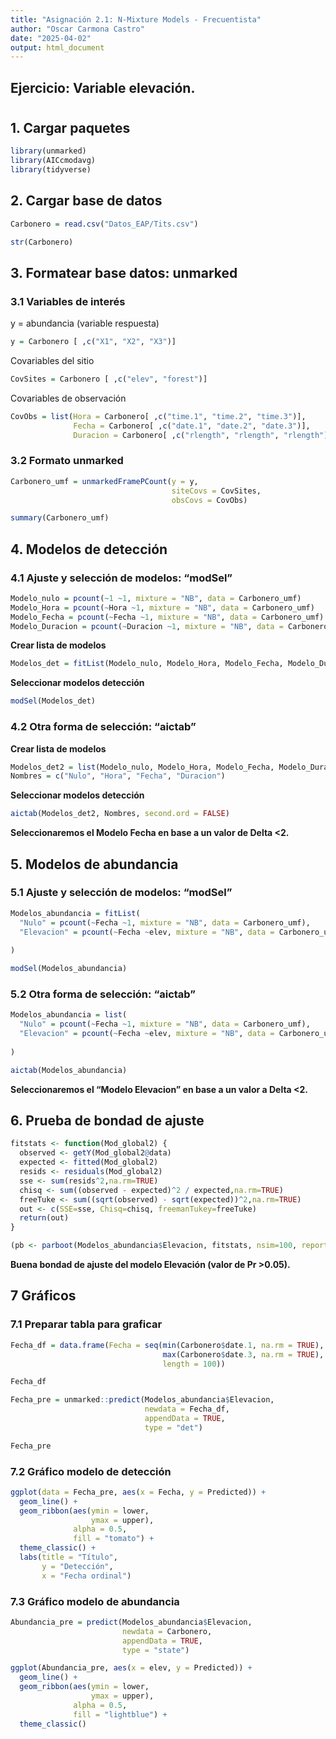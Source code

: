 ---
title: "Asignación 2.1: N-Mixture Models - Frecuentista"
author: "Oscar Carmona Castro"
date: "2025-04-02"
output: html_document
---

## Ejercicio: Variable elevación.


# { .tabset}


## 1. Cargar paquetes
```{r, message=FALSE, warning=FALSE}
library(unmarked)
library(AICcmodavg)
library(tidyverse)
```

## 2. Cargar base de datos
```{r}
Carbonero = read.csv("Datos_EAP/Tits.csv")
```

```{r}
str(Carbonero)
```

## 3. Formatear base datos: unmarked { .tabset}
### 3.1 Variables de interés

y = abundancia (variable respuesta)
```{r}
y = Carbonero [ ,c("X1", "X2", "X3")]
```

Covariables del sitio
```{r}
CovSites = Carbonero [ ,c("elev", "forest")]
```

Covariables de observación
```{r}
CovObs = list(Hora = Carbonero[ ,c("time.1", "time.2", "time.3")],
              Fecha = Carbonero[ ,c("date.1", "date.2", "date.3")],
              Duracion = Carbonero[ ,c("rlength", "rlength", "rlength")])
```

### 3.2 Formato unmarked
```{r}
Carbonero_umf = unmarkedFramePCount(y = y,
                                    siteCovs = CovSites,
                                    obsCovs = CovObs)
```

```{r}
summary(Carbonero_umf)
```


## 4. Modelos de detección { .tabset}
### 4.1 Ajuste y selección de modelos: "modSel"
```{r}
Modelo_nulo = pcount(~1 ~1, mixture = "NB", data = Carbonero_umf)
Modelo_Hora = pcount(~Hora ~1, mixture = "NB", data = Carbonero_umf)
Modelo_Fecha = pcount(~Fecha ~1, mixture = "NB", data = Carbonero_umf)
Modelo_Duracion = pcount(~Duracion ~1, mixture = "NB", data = Carbonero_umf)
```

**Crear lista de modelos**
```{r}
Modelos_det = fitList(Modelo_nulo, Modelo_Hora, Modelo_Fecha, Modelo_Duracion)
```

**Seleccionar modelos detección**
```{r}
modSel(Modelos_det)
```

### 4.2 Otra forma de selección: "aictab"
**Crear lista de modelos**
```{r}
Modelos_det2 = list(Modelo_nulo, Modelo_Hora, Modelo_Fecha, Modelo_Duracion)
Nombres = c("Nulo", "Hora", "Fecha", "Duracion")
```

**Seleccionar modelos detección**
```{r}
aictab(Modelos_det2, Nombres, second.ord = FALSE)
```

**Seleccionaremos el Modelo Fecha en base a un valor de Delta <2.**


## 5. Modelos de abundancia { .tabset}
### 5.1 Ajuste y selección de modelos: "modSel"
```{r}
Modelos_abundancia = fitList(
  "Nulo" = pcount(~Fecha ~1, mixture = "NB", data = Carbonero_umf),
  "Elevacion" = pcount(~Fecha ~elev, mixture = "NB", data = Carbonero_umf)
  
)
```

```{r}
modSel(Modelos_abundancia)
```

### 5.2 Otra forma de selección: "aictab"
```{r}
Modelos_abundancia = list(
  "Nulo" = pcount(~Fecha ~1, mixture = "NB", data = Carbonero_umf),
  "Elevacion" = pcount(~Fecha ~elev, mixture = "NB", data = Carbonero_umf)
  
)
```

```{r}
aictab(Modelos_abundancia)
```

**Seleccionaremos el "Modelo Elevacion" en base a un valor a Delta <2.**


## 6. Prueba de bondad de ajuste
```{r}
fitstats <- function(Mod_global2) {
  observed <- getY(Mod_global2@data)
  expected <- fitted(Mod_global2)
  resids <- residuals(Mod_global2)
  sse <- sum(resids^2,na.rm=TRUE)
  chisq <- sum((observed - expected)^2 / expected,na.rm=TRUE)
  freeTuke <- sum((sqrt(observed) - sqrt(expected))^2,na.rm=TRUE)
  out <- c(SSE=sse, Chisq=chisq, freemanTukey=freeTuke)
  return(out)
}

(pb <- parboot(Modelos_abundancia$Elevacion, fitstats, nsim=100, report=1))
```


**Buena bondad de ajuste del modelo Elevación (valor de Pr >0.05).** 


## 7 Gráficos { .tabset}
### 7.1 Preparar tabla para graficar
```{r}
Fecha_df = data.frame(Fecha = seq(min(Carbonero$date.1, na.rm = TRUE),
                                  max(Carbonero$date.3, na.rm = TRUE),
                                  length = 100))
```

```{r}
Fecha_df
```


```{r}
Fecha_pre = unmarked::predict(Modelos_abundancia$Elevacion,
                              newdata = Fecha_df,
                              appendData = TRUE,
                              type = "det")

```

```{r}
Fecha_pre
```


### 7.2 Gráfico modelo de detección
```{r}
ggplot(data = Fecha_pre, aes(x = Fecha, y = Predicted)) +
  geom_line() +
  geom_ribbon(aes(ymin = lower,
                  ymax = upper),
              alpha = 0.5,
              fill = "tomato") +
  theme_classic() +
  labs(title = "Título",
       y = "Detección",
       x = "Fecha ordinal")
```

### 7.3 Gráfico modelo de abundancia
```{r}
Abundancia_pre = predict(Modelos_abundancia$Elevacion,
                         newdata = Carbonero,
                         appendData = TRUE,
                         type = "state")

```

```{r}
ggplot(Abundancia_pre, aes(x = elev, y = Predicted)) +
  geom_line() +
  geom_ribbon(aes(ymin = lower,
                  ymax = upper),
              alpha = 0.5,
              fill = "lightblue") +
  theme_classic()

```




